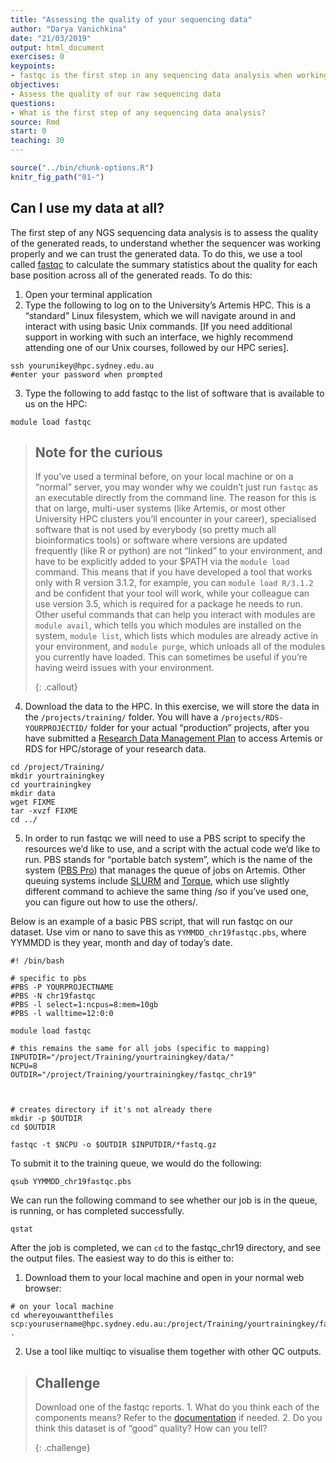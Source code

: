 ```yaml
---
title: "Assessing the quality of your sequencing data"
author: "Darya Vanichkina"
date: "21/03/2019"
output: html_document
exercises: 0
keypoints: 
- fastqc is the first step in any sequencing data analysis when working with fastq files
objectives: 
- Assess the quality of our raw sequencing data
questions: 
- What is the first step of any sequencing data analysis?
source: Rmd
start: 0
teaching: 30
---
```


```r
source("../bin/chunk-options.R")
knitr_fig_path("01-")

```

## Can I use my data at all?

The first step of any NGS sequencing data analysis is to assess the quality of the generated reads, to understand whether the sequencer was working properly and we can trust the generated data. To do this, we use a tool called [fastqc](https://www.bioinformatics.babraham.ac.uk/projects/fastqc/) to calculate the summary statistics about the quality for each base position across all of the generated reads. To do this:

1. Open your terminal application
2. Type the following to log on to the University's Artemis HPC. This is a "standard" Linux filesystem, which we will navigate around in and interact with using basic Unix commands. [If you need additional support in working with such an interface, we highly recommend attending one of our Unix courses, followed by our HPC series].
```
ssh yourunikey@hpc.sydney.edu.au
#enter your password when prompted
```

3. Type the following to add fastqc to the list of software that is available to us on the HPC:
```
module load fastqc
```

> ## Note for the curious
> 
> If you've used a terminal before, on your local machine or on a "normal" server, you may wonder why
> we couldn't just run `fastqc` as an executable directly from the command line. The reason for this is that on large,
> multi-user systems (like Artemis, or most other University HPC clusters you'll encounter in your career), specialised
> software that is not used by everybody (so pretty much all bioinformatics tools) or software where versions are updated frequently
> (like R or python) are not "linked" to your environment, and have to be explicitly added to your $PATH via the `module load` command. 
> This means that if you have developed a tool that works only with R version 3.1.2, for example, you can `module load R/3.1.2`
> and be confident that your tool will work, while your colleague can use version 3.5, which is required for a package he needs to
> run. 
> Other useful commands that can help you interact with modules are `module avail`, which tells you which modules are installed on
> the system, `module list`, which lists which modules are already active in your environment, and `module purge`, which unloads
> all of the modules you currently have loaded. This can sometimes be useful if you're having weird issues with your environment.
> 
{: .callout}


4. Download the data to the HPC. In this exercise, we will store the data in the `/projects/training/` folder. You will have a `/projects/RDS-YOURPROJECTID/` folder for your actual "production" projects, after you have submitted a [Research Data Management Plan](https://dashr.sydney.edu.au/) to access Artemis or RDS for HPC/storage of your research data.

```
cd /project/Training/
mkdir yourtrainingkey
cd yourtrainingkey
mkdir data
wget FIXME
tar -xvzf FIXME
cd ../
```

5. In order to run fastqc we will need to use a PBS script to specify the resources we'd like to use, and a script with the actual code we'd like to run. PBS stands for "portable batch system", which is the name of the system ([PBS Pro](https://en.wikipedia.org/wiki/Portable_Batch_System)) that manages the queue of jobs on Artemis. Other queuing systems include [SLURM](https://en.wikipedia.org/wiki/Slurm_Workload_Manager) and [Torque](https://en.wikipedia.org/wiki/TORQUE), which use slightly different command to achieve the same thing /so if you've used one, you can figure out how to use the others/. 

Below is an example of a basic PBS script, that will run fastqc on our dataset. 
Use vim or nano to save this as `YYMMDD_chr19fastqc.pbs`, where YYMMDD is they year, month and day of today's date.

```
#! /bin/bash

# specific to pbs
#PBS -P YOURPROJECTNAME
#PBS -N chr19fastqc
#PBS -l select=1:ncpus=8:mem=10gb
#PBS -l walltime=12:0:0

module load fastqc

# this remains the same for all jobs (specific to mapping)
INPUTDIR="/project/Training/yourtrainingkey/data/"
NCPU=8
OUTDIR="/project/Training/yourtrainingkey/fastqc_chr19"



# creates directory if it's not already there
mkdir -p $OUTDIR
cd $OUTDIR

fastqc -t $NCPU -o $OUTDIR $INPUTDIR/*fastq.gz

```


To submit it to the training queue, we would do the following:

```
qsub YYMMDD_chr19fastqc.pbs
```


We can run the following command to see whether our job is in the queue, is running, or has completed successfully.

```
qstat
````

After the job is completed, we can `cd` to the fastqc_chr19 directory, and see the output files. The easiest way to do this is either to:

1. Download them to your local machine and open in your normal web browser:

```
# on your local machine
cd whereyouwantthefiles
scp:yourusername@hpc.sydney.edu.au:/project/Training/yourtrainingkey/fastqc_chr19/* .
```

2. Use a tool like multiqc to visualise them together with other QC outputs. 

> ## Challenge
>
> Download one of the fastqc reports.
> 1. What do you think each of the components means? 
> Refer to the [documentation](https://www.bioinformatics.babraham.ac.uk/projects/fastqc/) if needed.
> 2. Do you think this dataset is of "good" quality? How can you tell?
>
>
>
{: .challenge}



